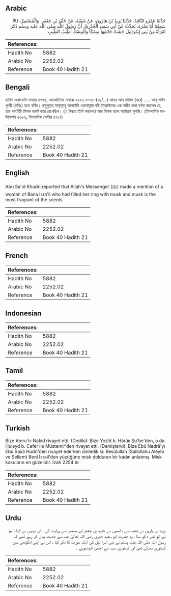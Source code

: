 ## Arabic


<div dir="rtl" lang="ar" style={{fontSize:'larger',backgroundColor:'#f8f9fa',padding:20}}>
حَدَّثَنَا عَمْرٌو النَّاقِدُ، حَدَّثَنَا يَزِيدُ بْنُ هَارُونَ، عَنْ شُعْبَةَ، عَنْ خُلَيْدِ بْنِ جَعْفَرٍ، وَالْمُسْتَمِرِّ، قَالاَ سَمِعْنَا أَبَا نَضْرَةَ، يُحَدِّثُ عَنْ أَبِي سَعِيدٍ الْخُدْرِيِّ، أَنَّ رَسُولَ اللَّهِ صلى الله عليه وسلم ذَكَرَ امْرَأَةً مِنْ بَنِي إِسْرَائِيلَ حَشَتْ خَاتَمَهَا مِسْكًا وَالْمِسْكُ أَطْيَبُ الطِّيبِ ‏.‏
</div>
<div style={{backgroundColor:'#f8f9fa',padding:20, marginBottom: 10}}><table> <thead> <tr> <th>References:</th> <th></th> </tr> </thead> <tbody><tr><td>Hadith No</td><td>5882</td></tr><tr><td>Arabic No</td><td>2252.02</td></tr><tr><td>Reference</td><td>Book 40 Hadith 21</td></tr></tbody></table></div>

## Bengali


<div dir="ltr" lang="bn" style={{fontSize:'larger',backgroundColor:'#f8f9fa',padding:20}}>
হাদিস একাডেমি নাম্বারঃ ৫৭৭৫, আন্তর্জাতিক নাম্বারঃ ২২৫২ ৫৭৭৫-(১৯/...) আমর আন্‌ নাকিদ (রহঃ) ..... আবূ সাঈদ খুদরী (রাযিঃ) হতে বর্ণিত। রসূলুল্লাহ সাল্লাল্লাহু আলাইহি ওয়াসাল্লাম বনী ইসরাঈলের এক নারীর কথা বর্ণনা করলেন যে, তার আংটিটি মিশক ভরাট করে রেখেছিল। (এ বিষয়ে তিনি বললেন) আর মিশক হলো সর্বোত্তম সুগন্ধি। (ইসলামিক ফাউন্ডেশন ৫৬৮৬, ইসলামিক সেন্টার ৫৭১৭)
</div>
<div style={{backgroundColor:'#f8f9fa',padding:20, marginBottom: 10}}><table> <thead> <tr> <th>References:</th> <th></th> </tr> </thead> <tbody><tr><td>Hadith No</td><td>5882</td></tr><tr><td>Arabic No</td><td>2252.02</td></tr><tr><td>Reference</td><td>Book 40 Hadith 21</td></tr></tbody></table></div>

## English


<div dir="ltr" lang="en" style={{fontSize:'larger',backgroundColor:'#f8f9fa',padding:20}}>
Abu Sa'id Khudri reported that Allah's Messenger (ﷺ) made a mention of a woman of Bana Isra'il who had filled her ring with musk and musk is the most fragrant of the scents
</div>
<div style={{backgroundColor:'#f8f9fa',padding:20, marginBottom: 10}}><table> <thead> <tr> <th>References:</th> <th></th> </tr> </thead> <tbody><tr><td>Hadith No</td><td>5882</td></tr><tr><td>Arabic No</td><td>2252.02</td></tr><tr><td>Reference</td><td>Book 40 Hadith 21</td></tr></tbody></table></div>

## French


<div dir="ltr" lang="fr" style={{fontSize:'larger',backgroundColor:'#f8f9fa',padding:20}}>

</div>
<div style={{backgroundColor:'#f8f9fa',padding:20, marginBottom: 10}}><table> <thead> <tr> <th>References:</th> <th></th> </tr> </thead> <tbody><tr><td>Hadith No</td><td>5882</td></tr><tr><td>Arabic No</td><td>2252.02</td></tr><tr><td>Reference</td><td>Book 40 Hadith 21</td></tr></tbody></table></div>

## Indonesian


<div dir="ltr" lang="id" style={{fontSize:'larger',backgroundColor:'#f8f9fa',padding:20}}>

</div>
<div style={{backgroundColor:'#f8f9fa',padding:20, marginBottom: 10}}><table> <thead> <tr> <th>References:</th> <th></th> </tr> </thead> <tbody><tr><td>Hadith No</td><td>5882</td></tr><tr><td>Arabic No</td><td>2252.02</td></tr><tr><td>Reference</td><td>Book 40 Hadith 21</td></tr></tbody></table></div>

## Tamil


<div dir="ltr" lang="ta" style={{fontSize:'larger',backgroundColor:'#f8f9fa',padding:20}}>

</div>
<div style={{backgroundColor:'#f8f9fa',padding:20, marginBottom: 10}}><table> <thead> <tr> <th>References:</th> <th></th> </tr> </thead> <tbody><tr><td>Hadith No</td><td>5882</td></tr><tr><td>Arabic No</td><td>2252.02</td></tr><tr><td>Reference</td><td>Book 40 Hadith 21</td></tr></tbody></table></div>

## Turkish


<div dir="ltr" lang="tr" style={{fontSize:'larger',backgroundColor:'#f8f9fa',padding:20}}>
Bize Amru'n-Nakid rivayet etti. (Dediki): Bize Yezîd b. Hârûıı Şu'be'den, o da Huleyd b. Cafer ile Müstemir'den rivayet etti. (Demişlerki): Bize Ebû Nadrâ'yı Ebû Saîdi Hudrî'den rivayet ederken dinledik ki: Resûlullah (Sallallahu Aleyhi ve Sellem) Benî İsrail'den yüzüğüne misk dolduran bir kadın anlatmış. Misk kokuların en güzelidir. İzah 2254 te
</div>
<div style={{backgroundColor:'#f8f9fa',padding:20, marginBottom: 10}}><table> <thead> <tr> <th>References:</th> <th></th> </tr> </thead> <tbody><tr><td>Hadith No</td><td>5882</td></tr><tr><td>Arabic No</td><td>2252.02</td></tr><tr><td>Reference</td><td>Book 40 Hadith 21</td></tr></tbody></table></div>

## Urdu


<div dir="rtl" lang="ur" style={{fontSize:'larger',backgroundColor:'#f8f9fa',padding:20}}>
یزید بن ہارون نے شعبہ سے ، انھوں نے خلید بن جعفر اور مستمر سے روایت کی ، ان دونوں نے کہا : ہم نے ابو نضر ہ کو سنا ، وہ حضرت ابو سعید خدری رضی اللہ تعالیٰ عنہ سے حدیث بیان کر رہے تھے کہ رسول اللہ صلی اللہ علیہ وسلم نے بنی اسرا ئیل کی ایک عورت کا ذکر کیا ، اس نے اپنی انگوٹھی میں کستوری بھرلی تھی اور کستوری سب سے اچھی خوشبوہے ۔
</div>
<div style={{backgroundColor:'#f8f9fa',padding:20, marginBottom: 10}}><table> <thead> <tr> <th>References:</th> <th></th> </tr> </thead> <tbody><tr><td>Hadith No</td><td>5882</td></tr><tr><td>Arabic No</td><td>2252.02</td></tr><tr><td>Reference</td><td>Book 40 Hadith 21</td></tr></tbody></table></div>